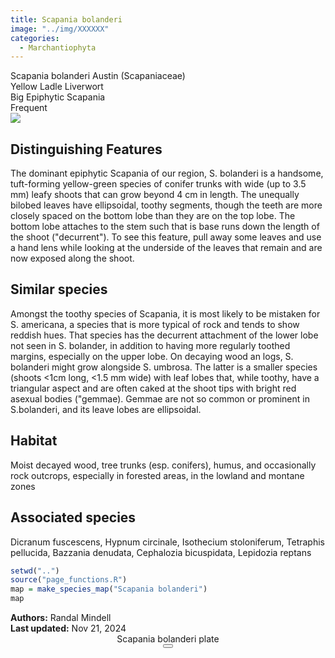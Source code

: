 ```yaml
---
title: Scapania bolanderi
image: "../img/XXXXXX"
categories:
  - Marchantiophyta
---
```


<div class="info-panel">
 <div class="info-top">
  <div class="taxon-scientific"><span class="taxon-name">Scapania bolanderi</span> <span class="taxon-authority">Austin</span> <span class="taxon-family">(Scapaniaceae)</span></div>
  <div class="taxon-common">Yellow Ladle Liverwort</div>
 </div>
 <div class="info-bottom">
  <div class="taxon-qnd">Big Epiphytic Scapania</div>
  <div class="taxon-abundance">Frequent</div>
 </div>
</div>
<div class="imerss-content-frame">
 <div class="imerss-image-header">
  <div class="imerss-image-holder imerss-column-left" data-toggle="tooltip" style="background-image: url(../img/XXXXXX)" title="XXXXXX">
  </div>

  <div class="imerss-image-holder imerss-column-right" data-toggle="tooltip" style="background-image: url(../img/XXXXXX)" title="XXXXXX">
  </div>
 
 </div>
 <div class="imerss-content-lower">
  <div class="imerss-column-left">
  <div class="tab-microscope" data-micromodal-trigger="modal-plate">
  <img src="../img/bryo guide microscope.png"/>
  </div>

<h2>Distinguishing Features</h2>

The dominant epiphytic Scapania of our region, S. bolanderi is a handsome, tuft-forming yellow-green species of conifer trunks with wide (up to 3.5 mm) leafy shoots that can grow beyond 4 cm in length. The unequally bilobed leaves have ellipsoidal, toothy segments, though the teeth are more closely spaced on the bottom lobe than they are on the top lobe. The bottom lobe attaches to the stem such that is base runs down the length of the shoot (&quot;decurrent&quot;). To see this feature, pull away some leaves and use a hand lens while looking at the underside of the leaves that remain and are now exposed along the shoot. 

<h2>Similar species</h2>

Amongst the toothy species of Scapania, it is most likely to be mistaken for S. americana, a species that is more typical of rock and tends to show reddish hues. That species has the decurrent attachment of the lower lobe not seen in S. bolander, in addition to having more regularly toothed margins, especially on the upper lobe. On decaying wood an logs, S. bolanderi might grow alongside S. umbrosa. The latter is a smaller species (shoots &lt;1cm long, &lt;1.5 mm wide) with leaf lobes that, while toothy, have a triangular aspect and are often caked at the shoot tips with bright red asexual bodies (&quot;gemmae). Gemmae are not so common or prominent in S.bolanderi, and its leave lobes are ellipsoidal. 

<h2>Habitat</h2>

Moist decayed wood, tree trunks (esp. conifers), humus, and occasionally rock outcrops, especially in forested areas, in the lowland and montane zones

<h2>Associated species</h2>

Dicranum fuscescens, Hypnum circinale, Isothecium stoloniferum, Tetraphis pellucida, Bazzania denudata, Cephalozia bicuspidata, Lepidozia reptans
</div>

<div class="imerss-column-right">

<div class="imerss-image-holder imerss-column-right" data-toggle="tooltip" style="background-image: url(../img/XXXXX)" title="XXXXX">
</div>

<div class="imerss-map-holder">
```r
setwd("..")
source("page_functions.R")
map = make_species_map("Scapania bolanderi")
map
```
</div>

</div>

</div>
</div>

<div class="taxon-footer">
 <div class="taxon-authors"><b>Authors:</b> <span>Randal Mindell</span></div>
 <div class="taxon-update"><b>Last updated:</b> <span>Nov 21, 2024</span></div>
</div>

<div class="modal micromodal-slide" id="modal-plate" aria-hidden="true">
 <div class="modal__overlay" tabindex="-1" data-micromodal-close>
  <div class="modal__container" role="dialog" aria-modal="true" aria-labelledby="modal-plate-title" >
   <header class="modal__header">
   <div class="modal__title" id="modal-plate-title">
  Scapania bolanderi plate
   </div>
   <button class="modal__close" aria-label="Close" data-micromodal-close></button>
   </header>
  <div class="modal__content" id="modal-plate-content">
   <div class="imerss-image-holder" data-toggle="tooltip" style="background-image: url(../img/XXXXX)" title="XXXXX">
  </div>
  </div>
  </div>
 </div>
</div>

<script src="../js/micromodal.min.js"></script>
<link href="../css/style-taxon.css" rel="stylesheet">
<link href="../css/micromodal.css" rel="stylesheet">

<script>
MicroModal.init();
</script>

